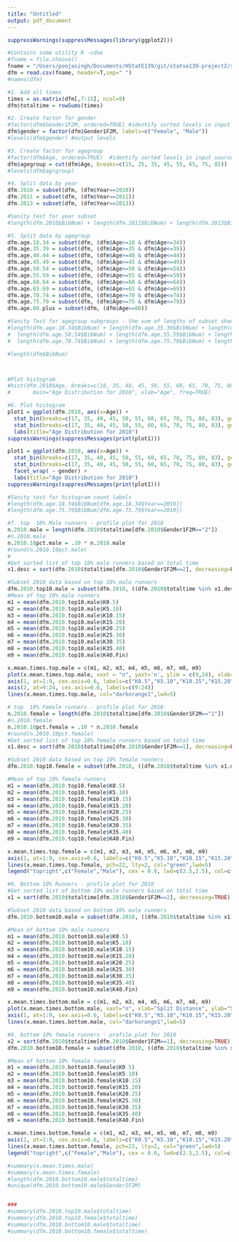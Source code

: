 ```yaml
---
title: "Untitled"
output: pdf_document
---
```



```r
suppressWarnings(suppressMessages(library(ggplot2)))

#Contains some utility R -cdoe
#fname = file.choose() 
fname = "/Users/poojasingh/Documents/HStatE139/git/statse139-project2/statse139-project/Previous Boston Marathon study/BAA data.txt"
dfm = read.csv(fname, header=T,sep=" ")
#names(dfm)

#1. Add all times
times = as.matrix(dfm[,7:15], ncol=9)
dfm$totaltime = rowSums(times)

#2. Create factor for gender
#factor(dfm$Gender1F2M, ordered=TRUE) #identify sorted levels in input source
dfm$gender = factor(dfm$Gender1F2M, labels=c("Female", "Male")) 
#levels(dfm$gender) #output levels

#3. Create factor for agegroup
#factor(dfm$Age, ordered=TRUE)  #identify sorted levels in input source
dfm$agegroup = cut(dfm$Age, breaks=c(15, 25, 35, 45, 55, 65, 75, 85))
#levels(dfm$agrgroup)

#4. Split data by year
dfm.2010 = subset(dfm, (dfm$Year==2010))
dfm.2011 = subset(dfm, (dfm$Year==2011))
dfm.2013 = subset(dfm, (dfm$Year==2013))

#Sanity test for year subset
#length(dfm.2010$BibNum) + length(dfm.2011$BibNum) + length(dfm.2013$BibNum)

#5. Split data by agegroup
dfm.age.18.34 = subset(dfm, (dfm$Age>=18 & dfm$Age<=34))
dfm.age.35.39 = subset(dfm, (dfm$Age>=35 & dfm$Age<=39))
dfm.age.40.44 = subset(dfm, (dfm$Age>=40 & dfm$Age<=44))
dfm.age.45.49 = subset(dfm, (dfm$Age>=45 & dfm$Age<=49))
dfm.age.50.54 = subset(dfm, (dfm$Age>=50 & dfm$Age<=54))
dfm.age.55.59 = subset(dfm, (dfm$Age>=55 & dfm$Age<=59))
dfm.age.60.64 = subset(dfm, (dfm$Age>=60 & dfm$Age<=64))
dfm.age.65.69 = subset(dfm, (dfm$Age>=65 & dfm$Age<=69))
dfm.age.70.74 = subset(dfm, (dfm$Age>=70 & dfm$Age<=74))
dfm.age.75.79 = subset(dfm, (dfm$Age>=75 & dfm$Age<=79))
dfm.age.80.plus = subset(dfm, (dfm$Age>=80))

#Sanity Test for agegroup subgroups - the sum of lengths of subset should equal to length of original data
#length(dfm.age.18.34$BibNum) + length(dfm.age.35.39$BibNum) + length(dfm.age.40.44$BibNum) + length(dfm.age.45.49$BibNum) +
#  length(dfm.age.50.54$BibNum) + length(dfm.age.55.59$BibNum) + length(dfm.age.60.64$BibNum) + length(dfm.age.65.69$BibNum) + 
#  length(dfm.age.70.74$BibNum) + length(dfm.age.75.79$BibNum) + length(dfm.age.80.plus$BibNum)

#length(dfm$BibNum)



#Plot histogram
#hist(dfm.2010$Age, breaks=c(18, 35, 40, 45, 50, 55, 60, 65, 70, 75, 80, 83), 
#       main="Age Distribution for 2010", xlab="Age", freq=TRUE)

#6. Plot histogram
plot1 = ggplot(dfm.2010, aes(x=Age)) + 
  stat_bin(breaks=c(17, 35, 40, 45, 50, 55, 60, 65, 70, 75, 80, 83), geom="bar", fill="lightblue", colour="white") +
  stat_bin(breaks=c(17, 35, 40, 45, 50, 55, 60, 65, 70, 75, 80, 83), geom="text", cex=3.25, aes(label=..count..), vjust=-0.5) +
  labs(title="Age Distribution for 2010")
suppressWarnings(suppressMessages(print(plot1)))

plot1 = ggplot(dfm.2010, aes(x=Age)) + 
  stat_bin(breaks=c(17, 35, 40, 45, 50, 55, 60, 65, 70, 75, 80, 83), geom="bar", fill="lightblue", colour="white") +
  stat_bin(breaks=c(17, 35, 40, 45, 50, 55, 60, 65, 70, 75, 80, 83), geom="text", cex=3.25, aes(label=..count..), vjust=-0.5) +
  facet_wrap( ~ gender) +
  labs(title="Age Distribution for 2010") 
suppressWarnings(suppressMessages(print(plot1)))

#Sanity test for histogram count labels
#length(dfm.age.18.34$BibNum[dfm.age.18.34$Year==2010])
#length(dfm.age.75.79$BibNum[dfm.age.75.79$Year==2010])
```
\newpage
```r
#7. top  10% Male runners - profile plot for 2010
n.2010.male = length(dfm.2010$totaltime[dfm.2010$Gender1F2M=="2"])
#n.2010.male
n.2010.10pct.male = .10 * n.2010.male 
#round(n.2010.10pct.male)
# 
#Get sorted list of top 10% male runners based on total time
x1.desc = sort(dfm.2010$totaltime[dfm.2010$Gender1F2M==2], decreasing=FALSE)[1:min(round(n.2010.10pct.male), n.2010.male)]

#Subset 2010 data based on top 10% male runners
dfm.2010.top10.male = subset(dfm.2010, ((dfm.2010$totaltime %in% x1.desc) & (dfm.2010$Gender1F2M==2)))
#Mean of top 10% male runners
m1 = mean(dfm.2010.top10.male$K0.5)
m2 = mean(dfm.2010.top10.male$K5.10)
m3 = mean(dfm.2010.top10.male$K10.15)
m4 = mean(dfm.2010.top10.male$K15.20)
m5 = mean(dfm.2010.top10.male$K20.25)
m6 = mean(dfm.2010.top10.male$K25.30)
m7 = mean(dfm.2010.top10.male$K30.35)
m8 = mean(dfm.2010.top10.male$K35.40)
m9 = mean(dfm.2010.top10.male$K40.Fin)

x.mean.times.top.male = c(m1, m2, m3, m4, m5, m6, m7, m8, m9)
plot(x.mean.times.top.male, xaxt = "n", yaxt='n', ylim = c(9,24), xlab="Split Distance", ylab="Split Time", main="Top 10% Runners")
axis(1, at=1:9, cex.axis=0.6, labels=c("K0.5","K5.10","K10.15","K15.20","K20.25","K25.30","K30.35","K35.40","K40.Fin")) 
axis(2, at=9:24, cex.axis=0.6, labels=c(9:24)) 
lines(x.mean.times.top.male, col="darkorange1",lwd=5)

# top  10% Female runners - profile plot for 2010
n.2010.female = length(dfm.2010$totaltime[dfm.2010$Gender1F2M=="1"])
#n.2010.female
n.2010.10pct.female = .10 * n.2010.female 
#round(n.2010.10pct.female)
#Get sorted list of top 10% female runners based on total time
x1.desc = sort(dfm.2010$totaltime[dfm.2010$Gender1F2M==1], decreasing=FALSE)[1:min(round(n.2010.10pct.female), n.2010.female)]

#Subset 2010 data based on top 10% female runners
dfm.2010.top10.female = subset(dfm.2010, ((dfm.2010$totaltime %in% x1.desc) & (dfm.2010$Gender1F2M==1)))

#Mean of top 10% female runners
m1 = mean(dfm.2010.top10.female$K0.5)
m2 = mean(dfm.2010.top10.female$K5.10)
m3 = mean(dfm.2010.top10.female$K10.15)
m4 = mean(dfm.2010.top10.female$K15.20)
m5 = mean(dfm.2010.top10.female$K20.25)
m6 = mean(dfm.2010.top10.female$K25.30)
m7 = mean(dfm.2010.top10.female$K30.35)
m8 = mean(dfm.2010.top10.female$K35.40)
m9 = mean(dfm.2010.top10.female$K40.Fin)

x.mean.times.top.female = c(m1, m2, m3, m4, m5, m6, m7, m8, m9)
axis(1, at=1:9, cex.axis=0.6, labels=c("K0.5","K5.10","K10.15","K15.20","K20.25","K25.30","K30.35","K35.40","K40.Fin")) 
lines(x.mean.times.top.female, pch=22, lty=2, col="green",lwd=5)
legend("topright",c("Female","Male"), cex = 0.6, lwd=c(2.5,2.5), col=c("green", "darkorange1"))
```
\newpage
```r
#8. Bottom 10% Runners - profile plot for 2010
#Get sorted list of bottom 10% male runners based on total time
x1 = sort(dfm.2010$totaltime[dfm.2010$Gender1F2M==2], decreasing=TRUE)[1:min(round(n.2010.10pct.male), n.2010.male)]

#Subset 2010 data based on bottom 10% male runners
dfm.2010.bottom10.male = subset(dfm.2010, ((dfm.2010$totaltime %in% x1) & (dfm.2010$Gender1F2M==2)))

#Mean of bottom 10% male runners
m1 = mean(dfm.2010.bottom10.male$K0.5)
m2 = mean(dfm.2010.bottom10.male$K5.10)
m3 = mean(dfm.2010.bottom10.male$K10.15)
m4 = mean(dfm.2010.bottom10.male$K15.20)
m5 = mean(dfm.2010.bottom10.male$K20.25)
m6 = mean(dfm.2010.bottom10.male$K25.30)
m7 = mean(dfm.2010.bottom10.male$K30.35)
m8 = mean(dfm.2010.bottom10.male$K35.40)
m9 = mean(dfm.2010.bottom10.male$K40.Fin)

x.mean.times.bottom.male = c(m1, m2, m3, m4, m5, m6, m7, m8, m9)
plot(x.mean.times.bottom.male, xaxt="n", xlab="Split Distance", ylab="Split Time", main="Bottom 10% Runners")
axis(1, at=1:9, cex.axis=0.6, labels=c("K0.5","K5.10","K10.15","K15.20","K20.25","K25.30","K30.35","K35.40","K40.Fin")) 
lines(x.mean.times.bottom.male, col="darkorange1",lwd=5)

#8. bottom 10% female runners - profile plot for 2010
x2 = sort(dfm.2010$totaltime[dfm.2010$Gender1F2M==1], decreasing=TRUE)[1:min(round(n.2010.10pct.female), n.2010.female)]
dfm.2010.bottom10.female = subset(dfm.2010, ((dfm.2010$totaltime %in% x2) & (dfm.2010$Gender1F2M==1)))

#Mean of bottom 10% female runners
m1 = mean(dfm.2010.bottom10.female$K0.5)
m2 = mean(dfm.2010.bottom10.female$K5.10)
m3 = mean(dfm.2010.bottom10.female$K10.15)
m4 = mean(dfm.2010.bottom10.female$K15.20)
m5 = mean(dfm.2010.bottom10.female$K20.25)
m6 = mean(dfm.2010.bottom10.female$K25.30)
m7 = mean(dfm.2010.bottom10.female$K30.35)
m8 = mean(dfm.2010.bottom10.female$K35.40)
m9 = mean(dfm.2010.bottom10.female$K40.Fin)

x.mean.times.bottom.female = c(m1, m2, m3, m4, m5, m6, m7, m8, m9)
axis(1, at=1:9, cex.axis=0.6, labels=c("K0.5","K5.10","K10.15","K15.20","K20.25","K25.30","K30.35","K35.40","K40.Fin")) 
lines(x.mean.times.bottom.female, pch=22, lty=2, col="green",lwd=5)
legend("topright",c("Female","Male"), cex = 0.6, lwd=c(2.5,2.5), col=c("green", "darkorange1"))

#summary(x.mean.times.male)
#summary(x.mean.times.female)
#length(dfm.2010.bottom10.male$totaltime)
#unique(dfm.2010.bottom10.male$Gender1F2M)


###
#summary(dfm.2010.top10.male$totaltime)
#summary(dfm.2010.top10.female$totaltime)
#summary(dfm.2010.bottom10.male$totaltime)
#summary(dfm.2010.bottom10.female$totaltime)






```


